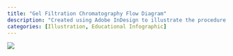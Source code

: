 ```yaml
---
title: "Gel Filtration Chromatography Flow Diagram"
description: "Created using Adobe InDesign to illustrate the procedure for gel filtration chromatography."
categories: [Illustration, Educational Infographic]
---
```


![](images/Lab%204%20Flow%20Chart1%20copy.jpg)
